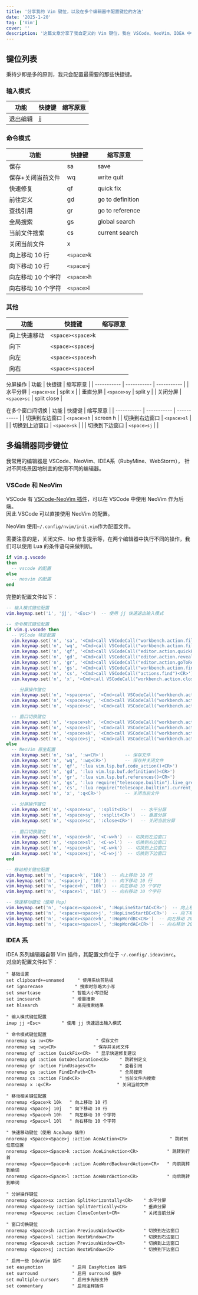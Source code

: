 ```yaml
---
title: '分享我的 Vim 键位，以及在多个编辑器中配置键位的方法'
date: '2025-1-20'
tag: ['Vim']
cover: ''
description: '这篇文章分享了我自定义的 Vim 键位，我在 VSCode、NeoVim、IDEA 中使用这套键位开发了很多年。同时介绍了多编辑器同步 Vim 快捷键的方法'
---
```


## 键位列表
秉持少即是多的原则，我只会配置最需要的那些快捷键。  

### 输入模式
|   功能    | 快捷键 | 缩写原意 |
| ----------- | ----------- | ----------- |
|  退出编辑     | jj       | |

### 命令模式
|   功能    | 快捷键 | 缩写原意 |
| ----------- | ----------- | ----------- |
| 保存   | sa        | save |
| 保存+关闭当前文件   | wq        | write quit |
| 快速修复 | qf | quick fix |
| 前往定义 | gd | go to definition |
| 查找引用 | gr | go to reference |
| 全局搜索 | gs | global search |
| 当前文件搜索 | cs | current search |
| 关闭当前文件 | x |  |
| 向上移动 10 行 | `<space>`k |  |
| 向下移动 10 行 | `<space>`j |  |
| 向左移动 10 个字符 | `<space>`h |  |
| 向右移动 10 个字符 | `<space>`l |  |

### 其他
| 功能    | 快捷键 | 缩写原意 |
| ----------- | ----------- | ----------- |
| 向上快速移动 | `<space><space>`k |  |
| 向下 | `<space><space>`j |  |
| 向左 | `<space><space>`h |  |
| 向右 | `<space><space>`l |  |

分屏操作
| 功能    | 快捷键 | 缩写原意 |
| ----------- | ----------- | ----------- |
| 水平分屏 | `<space>sx` | split x |
| 垂直分屏 | `<space>sy` | split y |
| 关闭分屏 | `<space>sc` | split close |

在多个窗口间切换
| 功能    | 快捷键 | 缩写原意 |
| ----------- | ----------- | ----------- |
| 切换到左边窗口 | `<space>sh` | screen h |
| 切换到右边窗口 | `<space>sl` |  |
| 切换到上边窗口 | `<space>sk` |  |
| 切换到下边窗口 | `<space>sj` |  |

## 多编辑器同步键位
我常用的编辑器是 VSCode、NeoVim、IDEA系（RubyMine、WebStorm）， 针对不同场景因地制宜的使用不同的编辑器。  

### VSCode 和 NeoVim
VSCode 有 [VSCode-NeoVim 插件](https://marketplace.visualstudio.com/items?itemName=asvetliakov.vscode-neovim)，可以在 VSCode 中使用 NeoVim 作为后端。  
因此 VSCode 可以直接使用 NeoVim 的配置。  

NeoVim 使用`~/.config/nvim/init.vim`作为配置文件。
  
需要注意的是，关闭文件、lsp 修复提示等，在两个编辑器中执行不同的操作，我们可以使用 Lua 的条件语句来做判断。  
```lua
if vim.g.vscode
then
  -- vscode 的配置
else
  -- neovim 的配置
end
```

完整的配置文件如下：
```lua
-- 输入模式键位配置
vim.keymap.set('i', 'jj', '<Esc>')  -- 使用 jj 快速退出输入模式

-- 命令模式键位配置
if vim.g.vscode then
  -- VSCode 特定配置
  vim.keymap.set('n', 'sa', '<Cmd>call VSCodeCall("workbench.action.files.save")<CR>')          -- 保存文件
  vim.keymap.set('n', 'wq', '<Cmd>call VSCodeCall("workbench.action.files.save")<CR><Cmd>call VSCodeCall("workbench.action.closeActiveEditor")<CR>')  -- 保存并关闭文件
  vim.keymap.set('n', 'qf', '<Cmd>call VSCodeCall("editor.action.quickFix")<CR>')              -- 显示快速修复建议
  vim.keymap.set('n', 'gd', '<Cmd>call VSCodeCall("editor.action.revealDefinition")<CR>')      -- 跳转到定义
  vim.keymap.set('n', 'gr', '<Cmd>call VSCodeCall("editor.action.goToReferences")<CR>')        -- 查看引用
  vim.keymap.set('n', 'gs', '<Cmd>call VSCodeCall("workbench.action.findInFiles")<CR>')        -- 全局搜索
  vim.keymap.set('n', 'cs', '<Cmd>call VSCodeCall("actions.find")<CR>')                        -- 当前文件内搜索
  vim.keymap.set('n', 'x', '<Cmd>call VSCodeCall("workbench.action.closeActiveEditor")<CR>')   -- 关闭当前文件件

  -- 分屏操作键位
  vim.keymap.set('n', '<space>sx', '<Cmd>call VSCodeCall("workbench.action.splitEditorDown")<CR>')    -- 水平分屏
  vim.keymap.set('n', '<space>sy', '<Cmd>call VSCodeCall("workbench.action.splitEditorRight")<CR>')   -- 垂直分屏
  vim.keymap.set('n', '<space>sc', '<Cmd>call VSCodeCall("workbench.action.closeActiveEditor")<CR>')  -- 关闭当前分屏

  -- 窗口切换键位
  vim.keymap.set('n', '<space>sh', '<Cmd>call VSCodeCall("workbench.action.focusLeftGroup")<CR>')     -- 切换到左边窗口
  vim.keymap.set('n', '<space>sl', '<Cmd>call VSCodeCall("workbench.action.focusRightGroup")<CR>')    -- 切换到右边窗口
  vim.keymap.set('n', '<space>sk', '<Cmd>call VSCodeCall("workbench.action.focusAboveGroup")<CR>')    -- 切换到上边窗口
  vim.keymap.set('n', '<space>sj', '<Cmd>call VSCodeCall("workbench.action.focusBelowGroup")<CR>')    -- 切换到下边窗口
else
  -- NeoVim 原生配置
  vim.keymap.set('n', 'sa', ':w<CR>')        -- 保存文件
  vim.keymap.set('n', 'wq', ':wq<CR>')       -- 保存并关闭文件
  vim.keymap.set('n', 'qf', ':lua vim.lsp.buf.code_action()<CR>')      -- 显示 LSP 快速修复建议
  vim.keymap.set('n', 'gd', ':lua vim.lsp.buf.definition()<CR>')       -- 跳转到定义
  vim.keymap.set('n', 'gr', ':lua vim.lsp.buf.references()<CR>')       -- 查看引用
  vim.keymap.set('n', 'gs', ':lua require("telescope.builtin").live_grep()<CR>')              -- 使用 telescope 进行全局搜索
  vim.keymap.set('n', 'cs', ':lua require("telescope.builtin").current_buffer_fuzzy_find()<CR>') -- 使用 telescope 在当前文件中搜索
  vim.keymap.set('n', 'x', ':q<CR>')         -- 关闭当前文件

  -- 分屏操作键位
  vim.keymap.set('n', '<space>sx', ':split<CR>')   -- 水平分屏
  vim.keymap.set('n', '<space>sy', ':vsplit<CR>')  -- 垂直分屏
  vim.keymap.set('n', '<space>sc', ':close<CR>')   -- 关闭当前分屏
  
  -- 窗口切换键位
  vim.keymap.set('n', '<space>sh', '<C-w>h')  -- 切换到左边窗口
  vim.keymap.set('n', '<space>sl', '<C-w>l')  -- 切换到右边窗口
  vim.keymap.set('n', '<space>sk', '<C-w>k')  -- 切换到上边窗口
  vim.keymap.set('n', '<space>sj', '<C-w>j')  -- 切换到下边窗口
end

-- 移动相关键位配置
vim.keymap.set('n', '<space>k', '10k')  -- 向上移动 10 行
vim.keymap.set('n', '<space>j', '10j')  -- 向下移动 10 行
vim.keymap.set('n', '<space>h', '10h')  -- 向左移动 10 个字符
vim.keymap.set('n', '<space>l', '10l')  -- 向右移动 10 个字符

-- 快速移动键位（使用 Hop）
vim.keymap.set('n', '<space><space>k', ':HopLineStartAC<CR>')  -- 向上移动
vim.keymap.set('n', '<space><space>j', ':HopLineStartBC<CR>')  -- 向下移动
vim.keymap.set('n', '<space><space>h', ':HopWordBC<CR>')  -- 向左移动 20 个字符
vim.keymap.set('n', '<space><space>l', ':HopWordAC<CR>')  -- 向右移动 20 个字符
```

### IDEA 系
IDEA 系列编辑器自带 Vim 插件，其配置文件位于 `~/.config/.ideavimrc`。  
对应的配置文件如下：
```vim
" 基础设置
set clipboard+=unnamed     " 使用系统剪贴板
set ignorecase            " 搜索时忽略大小写
set smartcase            " 智能大小写匹配
set incsearch            " 增量搜索
set hlsearch             " 高亮搜索结果

" 输入模式键位配置
imap jj <Esc>        " 使用 jj 快速退出输入模式

" 命令模式键位配置
nnoremap sa :w<CR>                " 保存文件
nnoremap wq :wq<CR>              " 保存并关闭文件
nnoremap qf :action QuickFix<CR>  " 显示快速修复建议
nnoremap gd :action GotoDeclaration<CR>    " 跳转到定义
nnoremap gr :action FindUsages<CR>         " 查看引用
nnoremap gs :action FindInPath<CR>         " 全局搜索
nnoremap cs :action Find<CR>               " 当前文件内搜索
nnoremap x :q<CR>                         " 关闭当前文件

" 移动相关键位配置
nnoremap <Space>k 10k   " 向上移动 10 行
nnoremap <Space>j 10j   " 向下移动 10 行
nnoremap <Space>h 10h   " 向左移动 10 个字符
nnoremap <Space>l 10l   " 向右移动 10 个字符

" 快速移动键位（使用 AceJump 插件）
nnoremap <Space><Space>j :action AceAction<CR>                " 跳转到任意位置
nnoremap <Space><Space>k :action AceLineAction<CR>           " 跳转到行首
nnoremap <Space><Space>h :action AceWordBackwardAction<CR>   " 向前跳转到单词
nnoremap <Space><Space>l :action AceWordAction<CR>           " 向后跳转到单词

" 分屏操作键位
nnoremap <Space>sx :action SplitHorizontally<CR>    " 水平分屏
nnoremap <Space>sy :action SplitVertically<CR>      " 垂直分屏
nnoremap <Space>sc :action CloseContent<CR>         " 关闭当前分屏

" 窗口切换键位
nnoremap <Space>sh :action PreviousWindow<CR>       " 切换到左边窗口
nnoremap <Space>sl :action NextWindow<CR>           " 切换到右边窗口
nnoremap <Space>sk :action PreviousWindow<CR>       " 切换到上边窗口
nnoremap <Space>sj :action NextWindow<CR>           " 切换到下边窗口

" 启用一些 IdeaVim 插件
set easymotion           " 启用 EasyMotion 插件
set surround             " 启用 surround 插件
set multiple-cursors     " 启用多光标支持
set commentary           " 启用注释插件
```